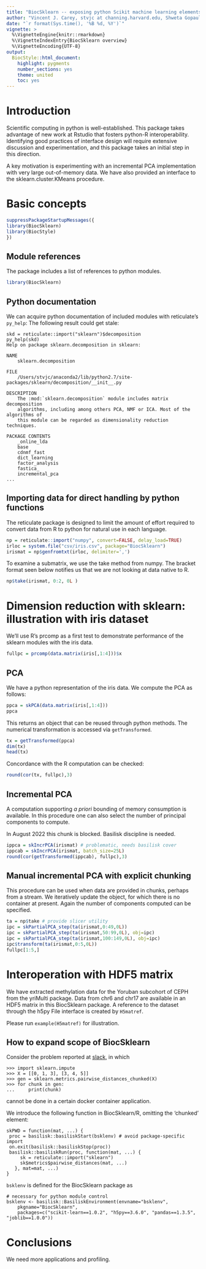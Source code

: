 ```yaml
---
title: "BiocSklearn -- exposing python Scikit machine learning elements for Bioconductor"
author: "Vincent J. Carey, stvjc at channing.harvard.edu, Shweta Gopaulakrishnan, reshg at channing.harvard.edu, Samuela Pollack, spollack at jimmy.harvard.edu"
date: "`r format(Sys.time(), '%B %d, %Y')`"
vignette: >
  %\VignetteEngine{knitr::rmarkdown}
  %\VignetteIndexEntry{BiocSklearn overview}
  %\VignetteEncoding{UTF-8}
output:
  BiocStyle::html_document:
    highlight: pygments
    number_sections: yes
    theme: united
    toc: yes
---
```


# Introduction

Scientific computing in python is well-established.  This
package takes advantage of new work at Rstudio that fosters
python-R interoperability.  Identifying
good practices of interface
design will require extensive discussion and experimentation,
and this package takes an initial step in this direction.

A key motivation is experimenting with an incremental PCA
implementation with very large out-of-memory data.  We have
also provided an interface to the sklearn.cluster.KMeans
procedure.

# Basic concepts

```r
suppressPackageStartupMessages({
library(BiocSklearn)
library(BiocStyle)
})
```

## Module references

The package includes a list of references to python
modules.

```r
library(BiocSklearn)
```

## Python documentation

We can acquire python documentation of included modules with
reticulate's `py_help`:  The following result could
get stale:
```
skd = reticulate::import("sklearn")$decomposition
py_help(skd)
Help on package sklearn.decomposition in sklearn:

NAME
    sklearn.decomposition

FILE
    /Users/stvjc/anaconda2/lib/python2.7/site-packages/sklearn/decomposition/__init__.py

DESCRIPTION
    The :mod:`sklearn.decomposition` module includes matrix decomposition
    algorithms, including among others PCA, NMF or ICA. Most of the algorithms of
    this module can be regarded as dimensionality reduction techniques.

PACKAGE CONTENTS
    _online_lda
    base
    cdnmf_fast
    dict_learning
    factor_analysis
    fastica_
    incremental_pca
...
```

## Importing data for direct handling by python functions

The reticulate package is designed to limit the amount
of effort required to convert data from R to python
for natural use in each language.

```r
np = reticulate::import("numpy", convert=FALSE, delay_load=TRUE)
irloc = system.file("csv/iris.csv", package="BiocSklearn")
irismat = np$genfromtxt(irloc, delimiter=',')
```

To examine a submatrix, we use the take method from numpy.
The bracket format seen below notifies us that we are not looking at
data native to R.

```r
np$take(irismat, 0:2, 0L )
```

# Dimension reduction with sklearn: illustration with iris dataset

We'll use R's prcomp as a first
test to demonstrate performance of the sklearn modules
with the iris data.

```r
fullpc = prcomp(data.matrix(iris[,1:4]))$x
```

## PCA

We have a python representation of the iris data.  We
compute the PCA as follows:
```r
ppca = skPCA(data.matrix(iris[,1:4]))
ppca
```
This returns an object that can be reused through python methods.
The numerical transformation is accessed via `getTransformed`.
```r
tx = getTransformed(ppca)
dim(tx)
head(tx)
```

Concordance with the R computation can be checked:
```r
round(cor(tx, fullpc),3)
```

## Incremental PCA

A computation supporting _a priori_ bounding of memory
consumption is available.  In this procedure one can
also select the number of principal components to compute.

In August 2022 this chunk is blocked.  Basilisk discipline is needed.
```r
ippca = skIncrPCA(irismat) # problematic, needs basilisk cover
ippcab = skIncrPCA(irismat, batch_size=25L)
round(cor(getTransformed(ippcab), fullpc),3)
```

## Manual incremental PCA with explicit chunking

This procedure can be used when data are provided
in chunks, perhaps from a stream.  We iteratively
update the object, for which there is no container
at present.  Again the number of components computed
can be specified.
```r
ta = np$take # provide slicer utility
ipc = skPartialPCA_step(ta(irismat,0:49,0L))
ipc = skPartialPCA_step(ta(irismat,50:99,0L), obj=ipc)
ipc = skPartialPCA_step(ta(irismat,100:149,0L), obj=ipc)
ipc$transform(ta(irismat,0:5,0L))
fullpc[1:5,]
```

# Interoperation with HDF5 matrix

We have extracted methylation data for the Yoruban
subcohort of CEPH from the yriMulti package.  Data
from chr6 and chr17 are available in an HDF5 matrix
in this BiocSklearn package.  A reference to the
dataset through the h5py File interface is created by
`H5matref`.

Please run `example(H5matref)` for illustration.

## How to expand scope of BiocSklearn

Consider the problem reported at [slack](https://community-bioc.slack.com/archives/CLUJWDQF4/p1661525488687379),
in which
```
>>> import sklearn.impute
>>> X = [[0, 1, 3], [3, 4, 5]]
>>> gen = sklearn.metrics.pairwise_distances_chunked(X)
>>> for chunk in gen:
...     print(chunk)
```
cannot be done in a certain docker container application.

We introduce the following function in BiocSklearn/R, 
omitting the 'chunked' element:
```
skPWD = function(mat, ...) {
 proc = basilisk::basiliskStart(bsklenv) # avoid package-specific import
 on.exit(basilisk::basiliskStop(proc))
 basilisk::basiliskRun(proc, function(mat, ...) {
     sk = reticulate::import("sklearn") 
     sk$metrics$pairwise_distances(mat, ...)
   }, mat=mat, ...)
}
```

`bsklenv` is defined for the BiocSklearn package as

```
# necessary for python module control
bsklenv <- basilisk::BasiliskEnvironment(envname="bsklenv",
    pkgname="BiocSklearn",
    packages=c("scikit-learn==1.0.2", "h5py==3.6.0", "pandas==1.3.5", "joblib==1.0.0"))

```


# Conclusions

We need more applications and profiling.
